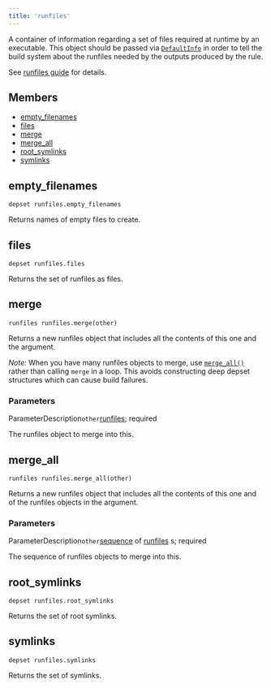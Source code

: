 ```yaml
---
title: 'runfiles'
---
```




A container of information regarding a set of files required at runtime by an executable. This object should be passed via [`DefaultInfo`](../providers/DefaultInfo.html) in order to tell the build system about the runfiles needed by the outputs produced by the rule.

See [runfiles guide](https://bazel.build/extending/rules#runfiles) for details.

## Members

- [empty\_filenames](#empty_filenames)
- [files](#files)
- [merge](#merge)
- [merge\_all](#merge_all)
- [root\_symlinks](#root_symlinks)
- [symlinks](#symlinks)

## empty\_filenames

```
depset runfiles.empty_filenames
```

 Returns names of empty files to create.



## files

```
depset runfiles.files
```

 Returns the set of runfiles as files.



## merge

```
runfiles runfiles.merge(other)
```

 Returns a new runfiles object that includes all the contents of this one and the argument.

_Note:_ When you have many runfiles objects to merge, use [`merge_all()`](#merge_all) rather than calling `merge` in a loop. This avoids constructing deep depset structures which can cause build failures.

### Parameters

ParameterDescription`other`[runfiles](../builtins/runfiles.html);
 required

 The runfiles object to merge into this.


## merge\_all

```
runfiles runfiles.merge_all(other)
```

 Returns a new runfiles object that includes all the contents of this one and of the runfiles objects in the argument.



### Parameters

ParameterDescription`other`[sequence](../core/list.html) of [runfiles](../builtins/runfiles.html) s;
 required

 The sequence of runfiles objects to merge into this.


## root\_symlinks

```
depset runfiles.root_symlinks
```

 Returns the set of root symlinks.



## symlinks

```
depset runfiles.symlinks
```

 Returns the set of symlinks.
